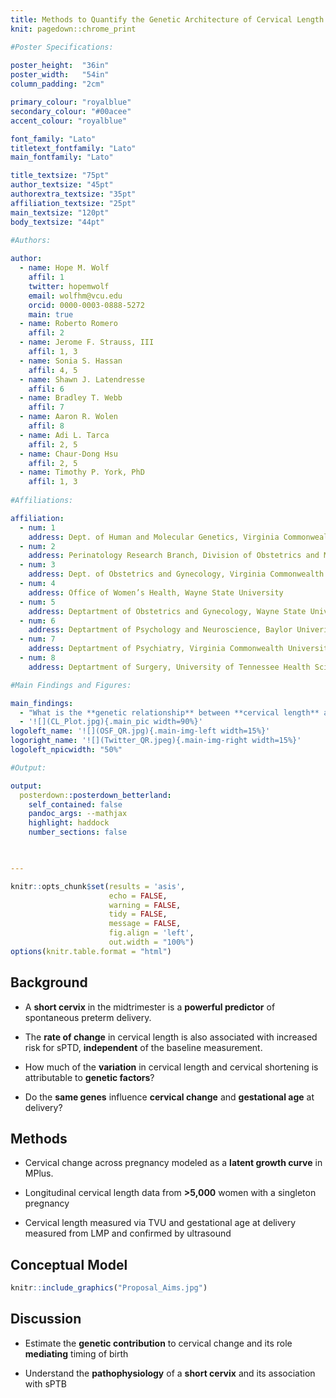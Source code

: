 ```yaml
---
title: Methods to Quantify the Genetic Architecture of Cervical Length
knit: pagedown::chrome_print

#Poster Specifications:
  
poster_height:	"36in"
poster_width:	"54in"
column_padding: "2cm"

primary_colour: "royalblue"
secondary_colour: "#00acee"
accent_colour: "royalblue"

font_family: "Lato"
titletext_fontfamily: "Lato"
main_fontfamily: "Lato"

title_textsize: "75pt"
author_textsize: "45pt"
authorextra_textsize: "35pt"
affiliation_textsize: "25pt"
main_textsize: "120pt"
body_textsize: "44pt"

#Authors:
  
author:
  - name: Hope M. Wolf
    affil: 1
    twitter: hopemwolf
    email: wolfhm@vcu.edu
    orcid: 0000-0003-0888-5272
    main: true
  - name: Roberto Romero
    affil: 2
  - name: Jerome F. Strauss, III
    affil: 1, 3
  - name: Sonia S. Hassan
    affil: 4, 5
  - name: Shawn J. Latendresse
    affil: 6
  - name: Bradley T. Webb
    affil: 7
  - name: Aaron R. Wolen
    affil: 8
  - name: Adi L. Tarca
    affil: 2, 5
  - name: Chaur-Dong Hsu
    affil: 2, 5
  - name: Timothy P. York, PhD
    affil: 1, 3
    
#Affiliations:

affiliation:
  - num: 1
    address: Dept. of Human and Molecular Genetics, Virginia Commonwealth University
  - num: 2
    address: Perinatology Research Branch, Division of Obstetrics and Maternal-Fetal Medicine, Division of Intramural Research, Eunice Kennedy Shriver National Institute of Child Health and Human Development, National Institutes of Health, U.S. Deptartment of Health & Human Services
  - num: 3
    address: Dept. of Obstetrics and Gynecology, Virginia Commonwealth University
  - num: 4
    address: Office of Women’s Health, Wayne State University
  - num: 5
    address: Deptartment of Obstetrics and Gynecology, Wayne State University
  - num: 6
    address: Deptartment of Psychology and Neuroscience, Baylor Univeristy
  - num: 7
    address: Deptartment of Psychiatry, Virginia Commonwealth University
  - num: 8
    address: Deptartment of Surgery, University of Tennessee Health Science Center

#Main Findings and Figures:

main_findings:
  - "What is the **genetic relationship** between **cervical length** and **gestational age** at delivery?"
  - '![](CL_Plot.jpg){.main_pic width=90%}'
logoleft_name: '![](OSF_QR.jpg){.main-img-left width=15%}'
logoright_name: '![](Twitter_QR.jpeg){.main-img-right width=15%}'
logoleft_npicwidth: "50%"

#Output:

output: 
  posterdown::posterdown_betterland:
    self_contained: false
    pandoc_args: --mathjax
    highlight: haddock
    number_sections: false
    


---
```


```r
knitr::opts_chunk$set(results = 'asis',
                      echo = FALSE,
                      warning = FALSE,
                      tidy = FALSE,
                      message = FALSE,
                      fig.align = 'left',
                      out.width = "100%")
options(knitr.table.format = "html")
```


## Background

* A **short cervix** in the midtrimester is a **powerful predictor** of spontaneous preterm delivery.

* The **rate of change** in cervical length is also associated with increased risk for sPTD, **independent** of the baseline measurement. 

* How much of the **variation** in cervical length and cervical shortening is attributable to **genetic factors**?

* Do the **same genes** influence **cervical change** and **gestational age** at delivery?


## Methods

* Cervical change across pregnancy modeled as a **latent growth curve** in MPlus.

* Longitudinal cervical length data from **>5,000** women with a singleton pregnancy

* Cervical length measured via TVU and gestational age at delivery measured from LMP and confirmed by ultrasound

## Conceptual Model

```r
knitr::include_graphics("Proposal_Aims.jpg")
```


## Discussion

* Estimate the **genetic contribution** to cervical change and its role **mediating** timing of birth

* Understand the **pathophysiology** of a **short cervix** and its association with sPTB
